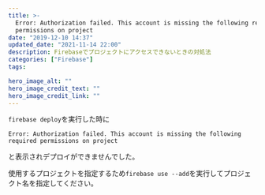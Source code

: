 ```yaml
---
title: >-
  Error: Authorization failed. This account is missing the following required
  permissions on project
date: "2019-12-10 14:37"
updated_date: "2021-11-14 22:00"
description: Firebaseでプロジェクトにアクセスできないときの対処法
categories: ["Firebase"]
tags:

hero_image_alt: ""
hero_image_credit_text: ""
hero_image_credit_link: ""
---
```

`firebase deploy`を実行した時に

`Error: Authorization failed. This account is missing the following required permissions on project`

と表示されデプロイができませんでした。

使用するプロジェクトを指定するため`firebase use --add`を実行してプロジェクト名を指定してください。
